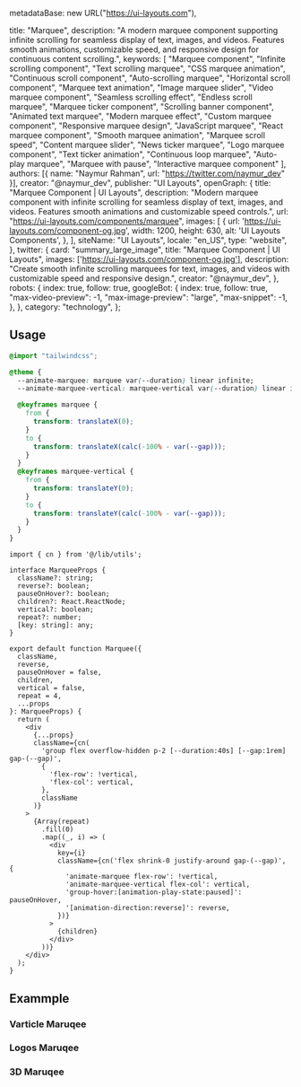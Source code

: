   metadataBase: new URL("https://ui-layouts.com"),

  title: "Marquee",
  description: "A modern marquee component supporting infinite scrolling for seamless display of text, images, and videos. Features smooth animations, customizable speed, and responsive design for continuous content scrolling.",
  keywords: [
    "Marquee component",
    "Infinite scrolling component",
    "Text scrolling marquee",
    "CSS marquee animation",
    "Continuous scroll component",
    "Auto-scrolling marquee",
    "Horizontal scroll component",
    "Marquee text animation",
    "Image marquee slider",
    "Video marquee component",
    "Seamless scrolling effect",
    "Endless scroll marquee",
    "Marquee ticker component",
    "Scrolling banner component",
    "Animated text marquee",
    "Modern marquee effect",
    "Custom marquee component",
    "Responsive marquee design",
    "JavaScript marquee",
    "React marquee component",
    "Smooth marquee animation",
    "Marquee scroll speed",
    "Content marquee slider",
    "News ticker marquee",
    "Logo marquee component",
    "Text ticker animation",
    "Continuous loop marquee",
    "Auto-play marquee",
    "Marquee with pause",
    "Interactive marquee component"
  ],
  authors: [{ name: "Naymur Rahman", url: "https://twitter.com/naymur_dev" }],
  creator: "@naymur_dev",
  publisher: "UI Layouts",
  openGraph: {
    title: "Marquee Component | UI Layouts",
    description: "Modern marquee component with infinite scrolling for seamless display of text, images, and videos. Features smooth animations and customizable speed controls.",
    url: "https://ui-layouts.com/components/marquee",
    images: [
      {
        url: 'https://ui-layouts.com/component-og.jpg',
        width: 1200,
        height: 630,
        alt: 'UI Layouts Components',
      },
    ],
    siteName: "UI Layouts",
    locale: "en_US",
    type: "website",
  },
  twitter: {
    card: "summary_large_image",
    title: "Marquee Component | UI Layouts",
    images: ['https://ui-layouts.com/component-og.jpg'],
    description: "Create smooth infinite scrolling marquees for text, images, and videos with customizable speed and responsive design.",
    creator: "@naymur_dev",
  },
  robots: {
    index: true,
    follow: true,
    googleBot: {
      index: true,
      follow: true,
      "max-video-preview": -1,
      "max-image-preview": "large",
      "max-snippet": -1,
    },
  },
  category: "technology",
};

<ComponentCodePreview name='default-marquee' hasReTrigger isFitheight />

## Usage

```css global.css
@import "tailwindcss";

@theme {
  --animate-marquee: marquee var(--duration) linear infinite;
  --animate-marquee-vertical: marquee-vertical var(--duration) linear infinite;

  @keyframes marquee {
    from {
      transform: translateX(0);
    }
    to {
      transform: translateX(calc(-100% - var(--gap)));
    }
  }
  @keyframes marquee-vertical {
    from {
      transform: translateY(0);
    }
    to {
      transform: translateY(calc(-100% - var(--gap)));
    }
  }
}
```

```tsx marquee.tsx
import { cn } from '@/lib/utils';

interface MarqueeProps {
  className?: string;
  reverse?: boolean;
  pauseOnHover?: boolean;
  children?: React.ReactNode;
  vertical?: boolean;
  repeat?: number;
  [key: string]: any;
}

export default function Marquee({
  className,
  reverse,
  pauseOnHover = false,
  children,
  vertical = false,
  repeat = 4,
  ...props
}: MarqueeProps) {
  return (
    <div
      {...props}
      className={cn(
        'group flex overflow-hidden p-2 [--duration:40s] [--gap:1rem] gap-(--gap)',
        {
          'flex-row': !vertical,
          'flex-col': vertical,
        },
        className
      )}
    >
      {Array(repeat)
        .fill(0)
        .map((_, i) => (
          <div
            key={i}
            className={cn('flex shrink-0 justify-around gap-(--gap)', {
              'animate-marquee flex-row': !vertical,
              'animate-marquee-vertical flex-col': vertical,
              'group-hover:[animation-play-state:paused]': pauseOnHover,
              '[animation-direction:reverse]': reverse,
            })}
          >
            {children}
          </div>
        ))}
    </div>
  );
}
```

## Exammple

### Varticle Maruqee

<ComponentCodePreview name='verticle-marquee' hasReTrigger isFitheight />

### Logos Maruqee

<ComponentCodePreview name='logos-marquee' hasReTrigger isFitheight />

### 3D Maruqee

<ComponentCodePreview name='3d-marquee' hasReTrigger isFitheight />
